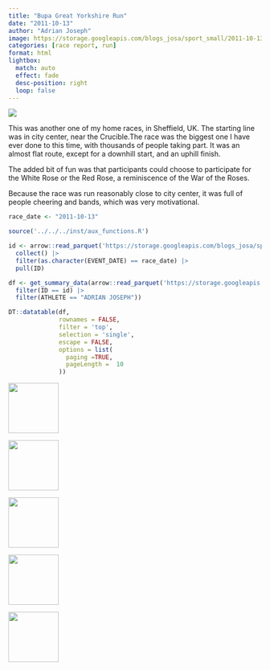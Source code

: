 ```yaml
---
title: "Bupa Great Yorkshire Run"
date: "2011-10-13"
author: "Adrian Joseph"
image: https://storage.googleapis.com/blogs_josa/sport_small/2011-10-13_BUPA_GREAT_YORKSHIRE_RUN/img/01.png
categories: [race report, run]
format: html
lightbox:
  match: auto
  effect: fade
  desc-position: right
  loop: false
---
```


![](https://storage.googleapis.com/blogs_josa/sport_small/2011-10-13_BUPA_GREAT_YORKSHIRE_RUN/img/01.png)

This was another one of my home races, in Sheffield, UK. The starting line was in city center, near the Crucible.The race was the biggest one I have ever done to this time, with thousands of people taking part. It was an almost flat route, except for a downhill start, and an uphill finish.

The added bit of fun was that participants could choose to participate for the White Rose or the Red Rose, a reminiscence of the War of the Roses.

Because the race was run reasonably close to city center, it was full of people cheering and bands, which was very motivational.

```r
race_date <- "2011-10-13"

source('../../../inst/aux_functions.R')

id <- arrow::read_parquet('https://storage.googleapis.com/blogs_josa/sport/parquets/main_dataset.parquet') |>
  collect() |>
  filter(as.character(EVENT_DATE) == race_date) |>
  pull(ID)

df <- get_summary_data(arrow::read_parquet('https://storage.googleapis.com/blogs_josa/sport/parquets/all_results.parquet') |>
  filter(ID == id) |>
  filter(ATHLETE == "ADRIAN JOSEPH"))

DT::datatable(df,
              rownames = FALSE,
              filter = 'top',
              selection = 'single',
              escape = FALSE,
              options = list(
                paging =TRUE,
                pageLength =  10
              ))
```


::: {layout-ncol=4}
![](https://storage.googleapis.com/blogs_josa/sport_small/2011-10-13_BUPA_GREAT_YORKSHIRE_RUN/img/01.png){ width="100" group="hi" }

![](https://storage.googleapis.com/blogs_josa/sport_small/2011-10-13_BUPA_GREAT_YORKSHIRE_RUN/img/02.png){ width="100" group="hi" }

![](https://storage.googleapis.com/blogs_josa/sport_small/2011-10-13_BUPA_GREAT_YORKSHIRE_RUN/img/03.png){ width="100" group="hi" }

![](https://storage.googleapis.com/blogs_josa/sport_small/2011-10-13_BUPA_GREAT_YORKSHIRE_RUN/img/orig-chaa1267.jpg){ width="100" group="hi" }

![](https://storage.googleapis.com/blogs_josa/sport_small/2011-10-13_BUPA_GREAT_YORKSHIRE_RUN/img/orig-chag0783.jpg){ width="100" group="hi" }


:::
